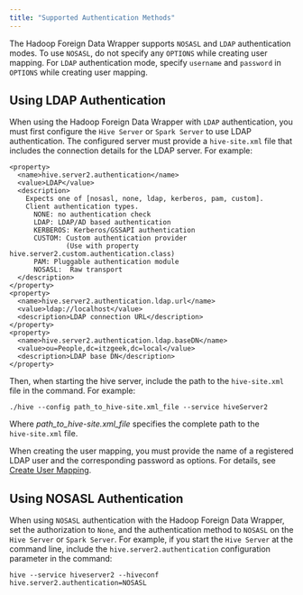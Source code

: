 ```yaml
---
title: "Supported Authentication Methods"
---
```


<div id="supported_authentication_methods" class="registered_link"></div>

The Hadoop Foreign Data Wrapper supports `NOSASL` and `LDAP` authentication modes. To use `NOSASL`, do not specify any `OPTIONS` while creating user mapping. For `LDAP` authentication mode, specify `username` and `password` in `OPTIONS` while creating user mapping.

## Using LDAP Authentication

When using the Hadoop Foreign Data Wrapper with `LDAP` authentication, you must first configure the `Hive Server` or `Spark Server` to use LDAP authentication. The configured server must provide a `hive-site.xml` file that includes the connection details for the LDAP server. For example:

```text
<property>
  <name>hive.server2.authentication</name>
  <value>LDAP</value>
  <description>
    Expects one of [nosasl, none, ldap, kerberos, pam, custom].
    Client authentication types.
      NONE: no authentication check
      LDAP: LDAP/AD based authentication
      KERBEROS: Kerberos/GSSAPI authentication
      CUSTOM: Custom authentication provider
              (Use with property hive.server2.custom.authentication.class)
      PAM: Pluggable authentication module
      NOSASL:  Raw transport
  </description>
</property>
<property>
  <name>hive.server2.authentication.ldap.url</name>
  <value>ldap://localhost</value>
  <description>LDAP connection URL</description>
</property>
<property>
  <name>hive.server2.authentication.ldap.baseDN</name>
  <value>ou=People,dc=itzgeek,dc=local</value>
  <description>LDAP base DN</description>
</property>
```

Then, when starting the hive server, include the path to the `hive-site.xml` file in the command. For example:

```text
./hive --config path_to_hive-site.xml_file --service hiveServer2
```

Where *path_to_hive-site.xml_file* specifies the complete path to the `hive‑site.xml` file.

When creating the user mapping, you must provide the name of a registered LDAP user and the corresponding password as options. For details, see [Create User Mapping](05_configuring_the_hadoop_data_adapter/#create-user-mapping).

<div id="using_nosasl_authentication" class="registered_link"></div>

## Using NOSASL Authentication

When using `NOSASL` authentication with the Hadoop Foreign Data Wrapper, set the authorization to `None`, and the authentication method to `NOSASL` on the `Hive Server` or `Spark Server`. For example, if you start the `Hive Server` at the command line, include the `hive.server2.authentication` configuration parameter in the command:

```text
hive --service hiveserver2 --hiveconf hive.server2.authentication=NOSASL
```
